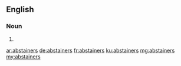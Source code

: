 ==English==

===Noun===
{{head|en|plural}}

# {{plural of|abstainer|lang=en|nocat=1}}

[[ar:abstainers]]
[[de:abstainers]]
[[fr:abstainers]]
[[ku:abstainers]]
[[mg:abstainers]]
[[my:abstainers]]